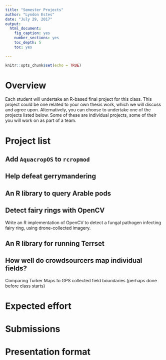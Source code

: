 ```yaml
---
title: "Semester Projects"
author: "Lyndon Estes"
date: "July 29, 2017"
output: 
  html_document:
    fig_caption: yes
    number_sections: yes
    toc_depth: 5
    toc: yes

---
```


```r
knitr::opts_chunk$set(echo = TRUE)
```

# Overview

Each student will undertake an R-based final project for this class. This project could be one related to your own thesis work, which we will discuss and agree upon. Alternatively, you can choose to undertake one of the projects listed below. Some of these are individual projects, some of their you will work on as part of a team. 

# Project list

## Add `AquacropOS` to `rcropmod`

## Help defeat gerrymandering

## An R library to query Arable pods

## Detect fairy rings with OpenCV

Write an R implementation of OpenCV to detect a fungal pathogen infecting fairy ring, using drone-collected imagery. 

## An R library for running Terrset

## How well do crowdsourcers map individual fields? 

Comparing Turker Maps to GPS collected field boundaries (perhaps done before class starts)

# Expected effort

# Submissions

# Presentation format
